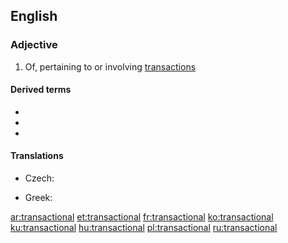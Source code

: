 ==English==

===Adjective===
{{en-adj}}

# Of, pertaining to or involving [[transaction]]s

====Derived terms====
* {{l|en|transactional analysis}}
* {{l|en|transactional distance}}
* {{l|en|transactional interpretation}}

====Translations====
{{trans-top|of, pertaining to or involving transactions}}
* Czech: {{t|cs|transakční}}
{{trans-mid}}
* Greek: {{t+|el|συναλλακτικός|m}}
{{trans-bottom}}

[[ar:transactional]]
[[et:transactional]]
[[fr:transactional]]
[[ko:transactional]]
[[ku:transactional]]
[[hu:transactional]]
[[pl:transactional]]
[[ru:transactional]]